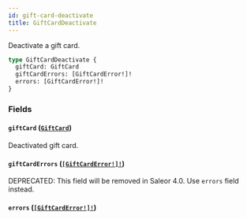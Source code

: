 ```yaml
---
id: gift-card-deactivate
title: GiftCardDeactivate
---
```


Deactivate a gift card.

```graphql
type GiftCardDeactivate {
  giftCard: GiftCard
  giftCardErrors: [GiftCardError!]!
  errors: [GiftCardError!]!
}
```

### Fields

#### `giftCard` ([`GiftCard`](/docs/developer/api-reference/objects/gift-card))

Deactivated gift card.

#### `giftCardErrors` ([`[GiftCardError!]!`](/docs/developer/api-reference/objects/gift-card-error))

<span class="badge badge--warning">DEPRECATED: This field will be removed in Saleor 4.0. Use `errors` field instead.</span>

#### `errors` ([`[GiftCardError!]!`](/docs/developer/api-reference/objects/gift-card-error))
